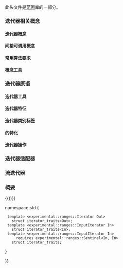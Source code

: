{{cpp/header/experimental/title|experimental/ranges/iterator}}
{{cpp/header/experimental/navbar}}

此头文件是[[cpp/experimental/ranges|范围]]库的一部分。

=== 迭代器相关概念 ===
{{dsc begin}}
{{dsc namespace | std::experimental::ranges}}
{{dsc end}}

==== 迭代器概念 ====
{{dsc begin}}
{{dsc inc | cpp/experimental/ranges/iterator/dsc Readable}}
{{dsc inc | cpp/experimental/ranges/iterator/dsc Writable}}
{{dsc inc | cpp/experimental/ranges/iterator/dsc WeaklyIncrementable}}
{{dsc inc | cpp/experimental/ranges/iterator/dsc Incrementable}}
{{dsc inc | cpp/experimental/ranges/iterator/dsc Iterator}}
{{dsc inc | cpp/experimental/ranges/iterator/dsc Sentinel}}
{{dsc inc | cpp/experimental/ranges/iterator/dsc SizedSentinel}}
{{dsc inc | cpp/experimental/ranges/iterator/dsc InputIterator}}
{{dsc inc | cpp/experimental/ranges/iterator/dsc OutputIterator}}
{{dsc inc | cpp/experimental/ranges/iterator/dsc ForwardIterator}}
{{dsc inc | cpp/experimental/ranges/iterator/dsc BidirectionalIterator}}
{{dsc inc | cpp/experimental/ranges/iterator/dsc RandomAccessIterator}}
{{dsc end}}

==== 间接可调用概念 ====
{{dsc begin}}
{{dsc inc | cpp/experimental/ranges/iterator/dsc IndirectUnaryInvocable}}
{{dsc inc | cpp/experimental/ranges/iterator/dsc IndirectUnaryPredicate}}
{{dsc inc | cpp/experimental/ranges/iterator/dsc IndirectRelation}}
{{dsc inc | cpp/experimental/ranges/iterator/dsc IndirectStrictWeakOrder}}
{{dsc end}}

==== 常用算法要求 ====
{{dsc begin}}
{{dsc inc | cpp/experimental/ranges/iterator/dsc IndirectlyMovable}}
{{dsc inc | cpp/experimental/ranges/iterator/dsc IndirectlyMovableStorable}}
{{dsc inc | cpp/experimental/ranges/iterator/dsc IndirectlyCopyable}}
{{dsc inc | cpp/experimental/ranges/iterator/dsc IndirectlyCopyableStorable}}
{{dsc inc | cpp/experimental/ranges/iterator/dsc IndirectlySwappable}}
{{dsc inc | cpp/experimental/ranges/iterator/dsc IndirectlyComparable}}
{{dsc inc | cpp/experimental/ranges/iterator/dsc Permutable}}
{{dsc inc | cpp/experimental/ranges/iterator/dsc Mergeable}}
{{dsc inc | cpp/experimental/ranges/iterator/dsc Sortable}}
{{dsc end}}

==== 概念工具 ====
{{dsc begin}}
{{dsc inc | cpp/experimental/ranges/iterator/dsc indirect_result_of}}
{{dsc inc | cpp/experimental/ranges/iterator/dsc projected}}
{{dsc end}}

=== 迭代器原语 ===
==== 迭代器工具 ====
{{dsc begin}}
{{dsc namespace | std::experimental::ranges}}
{{dsc inc | cpp/experimental/ranges/iterator/dsc iter_move}}
{{dsc inc | cpp/experimental/ranges/iterator/dsc iter_swap}}
{{dsc end}}

==== 迭代器特征 ====
{{dsc begin}}
{{dsc namespace | std::experimental::ranges}}
{{dsc inc | cpp/experimental/ranges/iterator/dsc difference_type}}
{{dsc inc | cpp/experimental/ranges/iterator/dsc value_type}}
{{dsc inc | cpp/experimental/ranges/iterator/dsc iterator_category}}
{{dsc inc | cpp/experimental/ranges/iterator/dsc iterator_traits}}
{{dsc inc | cpp/experimental/ranges/iterator/dsc reference_t}}
{{dsc end}}

==== 迭代器类别标签 ====
{{dsc begin}}
{{dsc namespace | std::experimental::ranges}}
{{dsc inc | cpp/experimental/ranges/iterator/dsc iterator_tags}}
{{dsc end}}

==== {{lc | std::iterator_traits}} 的特化 ====
{{dsc begin}}
{{dsc namespace | std}}
{{dsc inc | cpp/experimental/ranges/iterator/dsc std_iter_traits}}
{{dsc end}}

==== 迭代器操作 ====
{{dsc begin}}
{{dsc namespace | std::experimental::ranges}}
{{dsc inc | cpp/experimental/ranges/iterator/dsc advance}}
{{dsc inc | cpp/experimental/ranges/iterator/dsc distance}}
{{dsc inc | cpp/experimental/ranges/iterator/dsc next}}
{{dsc inc | cpp/experimental/ranges/iterator/dsc prev}}
{{dsc end}}

=== 迭代器适配器 ===
{{dsc begin}}
{{dsc namespace | std::experimental::ranges}}
{{dsc inc | cpp/experimental/ranges/iterator/dsc reverse_iterator}}
{{dsc inc | cpp/experimental/ranges/iterator/dsc back_insert_iterator}}
{{dsc inc | cpp/experimental/ranges/iterator/dsc front_insert_iterator}}
{{dsc inc | cpp/experimental/ranges/iterator/dsc insert_iterator}}
{{dsc inc | cpp/experimental/ranges/iterator/dsc move_iterator}}
{{dsc inc | cpp/experimental/ranges/iterator/dsc move_sentinel}}
{{dsc inc | cpp/experimental/ranges/iterator/dsc common_iterator}}
{{dsc inc | cpp/experimental/ranges/iterator/dsc counted_iterator}}
{{dsc inc | cpp/experimental/ranges/iterator/dsc default_sentinel}}
{{dsc inc | cpp/experimental/ranges/iterator/dsc dangling}}
{{dsc inc | cpp/experimental/ranges/iterator/dsc safe_iterator_t}}
{{dsc inc | cpp/experimental/ranges/iterator/dsc unreachable}}
{{dsc end}}

=== 流迭代器 ===
{{dsc begin}}
{{dsc namespace | std::experimental::ranges}}
{{dsc inc | cpp/experimental/ranges/iterator/dsc istream_iterator}}
{{dsc inc | cpp/experimental/ranges/iterator/dsc ostream_iterator}}
{{dsc inc | cpp/experimental/ranges/iterator/dsc istreambuf_iterator}}
{{dsc inc | cpp/experimental/ranges/iterator/dsc ostreambuf_iterator}}
{{dsc end}}

=== 概要 ===
{{source|1=

namespace std { namespace experimental { namespace ranges { inline namespace v1 {

template &lt;class T&gt; concept bool /* dereferenceable */ // 仅用于阐释
  = requires(T&amp; t) { {*t} -&gt; auto&amp;&amp;; };

namespace {
  constexpr /* 未指明 */ iter_move = /* 未指明 */;
  constexpr /* 未指明 */ iter_swap = /* 未指明 */;
}

template &lt;class&gt; struct difference_type;
template &lt;class T&gt; using difference_type_t
  = typename difference_type&lt;T&gt;::type;

template &lt;class&gt; struct value_type;
template &lt;class T&gt; using value_type_t
  = typename value_type&lt;T&gt;::type;

template &lt;class&gt; struct iterator_category;
template &lt;class T&gt; using iterator_category_t
  = typename iterator_category&lt;T&gt;::type;

template &lt;/* dereferenceable */ T&gt; using reference_t
  = decltype(*declval&lt;T&amp;&gt;());

template &lt;/* dereferenceable */ T&gt;
    requires /* 见定义 */ using rvalue_reference_t
  = decltype(ranges::iter_move(declval&lt;T&amp;&gt;()));

template &lt;class In&gt;
concept bool Readable = /* 见定义 */;

template &lt;class Out, class T&gt;
concept bool Writable = /* 见定义 */;

template &lt;class I&gt;
concept bool WeaklyIncrementable = /* 见定义 */;

template &lt;class I&gt;
concept bool Incrementable = /* 见定义 */;

template &lt;class I&gt;
concept bool Iterator = /* 见定义 */;

template &lt;class S, class I&gt;
concept bool Sentinel = /* 见定义 */;

template &lt;class S, class I&gt;
  constexpr bool disable_sized_sentinel = false;

template &lt;class S, class I&gt;
concept bool SizedSentinel = /* 见定义 */;

template &lt;class I&gt;
concept bool InputIterator = /* 见定义 */;

template &lt;class I&gt;
concept bool OutputIterator = /* 见定义 */;

template &lt;class I&gt;
concept bool ForwardIterator = /* 见定义 */;

template &lt;class I&gt;
concept bool BidirectionalIterator = /* 见定义 */;

template &lt;class I&gt;
concept bool RandomAccessIterator = /* 见定义 */;

template &lt;class F, class I&gt;
concept bool IndirectUnaryInvocable = /* 见定义 */;

template &lt;class F, class I&gt;
concept bool IndirectRegularUnaryInvocable = /* 见定义 */;

template &lt;class F, class I&gt;
concept bool IndirectUnaryPredicate = /* 见定义 */;

template &lt;class F, class I1, class I2 = I1&gt;
concept bool IndirectRelation = /* 见定义 */;

template &lt;class F, class I1, class I2 = I1&gt;
concept bool IndirectStrictWeakOrder = /* 见定义 */;

template &lt;class&gt; struct indirect_result_of;

template &lt;class F, class... Is&gt;
  requires Invocable&lt;F, reference_t&lt;Is&gt;...&gt;
struct indirect_result_of&lt;F(Is...)&gt;;

template &lt;class F&gt;
using indirect_result_of_t
  = typename indirect_result_of&lt;F&gt;::type;

template &lt;Readable I, IndirectRegularUnaryInvocable&lt;I&gt; Proj&gt;
struct projected;

template &lt;WeaklyIncrementable I, class Proj&gt;
struct difference_type&lt;projected&lt;I, Proj&gt;&gt;;

template &lt;class In, class Out&gt;
concept bool IndirectlyMovable = /* 见定义 */;

template &lt;class In, class Out&gt;
concept bool IndirectlyMovableStorable = /* 见定义 */;

template &lt;class In, class Out&gt;
concept bool IndirectlyCopyable = /* 见定义 */;

template &lt;class In, class Out&gt;
concept bool IndirectlyCopyableStorable = /* 见定义 */;

template &lt;class I1, class I2 = I1&gt;
concept bool IndirectlySwappable = /* 见定义 */;

template &lt;class I1, class I2, class R = equal_to&lt;&gt;, class P1 = identity,
    class P2 = identity&gt;
concept bool IndirectlyComparable = /* 见定义 */;

template &lt;class I&gt;
concept bool Permutable = /* 见定义 */;

template &lt;class I1, class I2, class Out,
    class R = less&lt;&gt;, class P1 = identity, class P2 = identity&gt;
concept bool Mergeable = /* 见定义 */;

template &lt;class I, class R = less&lt;&gt;, class P = identity&gt;
concept bool Sortable = /* 见定义 */;

template &lt;class Iterator&gt; using iterator_traits = /* 见定义 */;

template &lt;Readable T&gt; using iter_common_reference_t
  = common_reference_t&lt;reference_t&lt;T&gt;, value_type_t&lt;T&gt;&amp;&gt;;

struct output_iterator_tag { };
struct input_iterator_tag { };
struct forward_iterator_tag : input_iterator_tag { };
struct bidirectional_iterator_tag : forward_iterator_tag { };
struct random_access_iterator_tag : bidirectional_iterator_tag { };

namespace {
  constexpr /* 未指明 */ advance = /* 未指明 */;
  constexpr /* 未指明 */ distance = /* 未指明 */;
  constexpr /* 未指明 */ next = /* 未指明 */;
  constexpr /* 未指明 */ prev = /* 未指明 */;
}

template &lt;BidirectionalIterator I&gt; class reverse_iterator;

template &lt;class I1, class I2&gt;
    requires EqualityComparableWith&lt;I1, I2&gt;
  constexpr bool operator==(
    const reverse_iterator&lt;I1&gt;&amp; x,
    const reverse_iterator&lt;I2&gt;&amp; y);
template &lt;class I1, class I2&gt;
    requires EqualityComparableWith&lt;I1, I2&gt;
  constexpr bool operator!=(
    const reverse_iterator&lt;I1&gt;&amp; x,
    const reverse_iterator&lt;I2&gt;&amp; y);
template &lt;class I1, class I2&gt;
    requires StrictTotallyOrderedWith&lt;I1, I2&gt;
  constexpr bool operator&lt;(
    const reverse_iterator&lt;I1&gt;&amp; x,
    const reverse_iterator&lt;I2&gt;&amp; y);
template &lt;class I1, class I2&gt;
    requires StrictTotallyOrderedWith&lt;I1, I2&gt;
  constexpr bool operator&gt;(
    const reverse_iterator&lt;I1&gt;&amp; x,
    const reverse_iterator&lt;I2&gt;&amp; y);
template &lt;class I1, class I2&gt;
    requires StrictTotallyOrderedWith&lt;I1, I2&gt;
  constexpr bool operator&gt;=(
    const reverse_iterator&lt;I1&gt;&amp; x,
    const reverse_iterator&lt;I2&gt;&amp; y);
template &lt;class I1, class I2&gt;
    requires StrictTotallyOrderedWith&lt;I1, I2&gt;
  constexpr bool operator&lt;=(
    const reverse_iterator&lt;I1&gt;&amp; x,
    const reverse_iterator&lt;I2&gt;&amp; y);

template &lt;class I1, class I2&gt;
    requires SizedSentinel&lt;I1, I2&gt;
  constexpr difference_type_t&lt;I2&gt; operator-(
    const reverse_iterator&lt;I1&gt;&amp; x,
    const reverse_iterator&lt;I2&gt;&amp; y);
template &lt;RandomAccessIterator I&gt;
  constexpr reverse_iterator&lt;I&gt; operator+(
    difference_type_t&lt;I&gt; n,
    const reverse_iterator&lt;I&gt;&amp; x);

template &lt;BidirectionalIterator I&gt;
constexpr reverse_iterator&lt;I&gt; make_reverse_iterator(I i);

template &lt;class Container&gt; class back_insert_iterator;
template &lt;class Container&gt;
  back_insert_iterator&lt;Container&gt; back_inserter(Container&amp; x);

template &lt;class Container&gt; class front_insert_iterator;
template &lt;class Container&gt;
  front_insert_iterator&lt;Container&gt; front_inserter(Container&amp; x);

template &lt;class Container&gt; class insert_iterator;
template &lt;class Container&gt;
  insert_iterator&lt;Container&gt; inserter(Container&amp; x, iterator_t&lt;Container&gt; i);

template &lt;InputIterator I&gt; class move_iterator;

template &lt;class I1, class I2&gt;
    requires EqualityComparableWith&lt;I1, I2&gt;
  constexpr bool operator==(
    const move_iterator&lt;I1&gt;&amp; x, const move_iterator&lt;I2&gt;&amp; y);
template &lt;class I1, class I2&gt;
    requires EqualityComparableWith&lt;I1, I2&gt;
  constexpr bool operator!=(
    const move_iterator&lt;I1&gt;&amp; x, const move_iterator&lt;I2&gt;&amp; y);
template &lt;class I1, class I2&gt;
    requires StrictTotallyOrderedWith&lt;I1, I2&gt;
  constexpr bool operator&lt;(
    const move_iterator&lt;I1&gt;&amp; x, const move_iterator&lt;I2&gt;&amp; y);
template &lt;class I1, class I2&gt;
    requires StrictTotallyOrderedWith&lt;I1, I2&gt;
  constexpr bool operator&lt;=(
    const move_iterator&lt;I1&gt;&amp; x, const move_iterator&lt;I2&gt;&amp; y);
template &lt;class I1, class I2&gt;
    requires StrictTotallyOrderedWith&lt;I1, I2&gt;
  constexpr bool operator&gt;(
    const move_iterator&lt;I1&gt;&amp; x, const move_iterator&lt;I2&gt;&amp; y);
template &lt;class I1, class I2&gt;
    requires StrictTotallyOrderedWith&lt;I1, I2&gt;
  constexpr bool operator&gt;=(
    const move_iterator&lt;I1&gt;&amp; x, const move_iterator&lt;I2&gt;&amp; y);

template &lt;class I1, class I2&gt;
    requires SizedSentinel&lt;I1, I2&gt;
  constexpr difference_type_t&lt;I2&gt; operator-(
    const move_iterator&lt;I1&gt;&amp; x,
    const move_iterator&lt;I2&gt;&amp; y);
template &lt;RandomAccessIterator I&gt;
  constexpr move_iterator&lt;I&gt; operator+(
    difference_type_t&lt;I&gt; n,
    const move_iterator&lt;I&gt;&amp; x);

template &lt;InputIterator I&gt;
  constexpr move_iterator&lt;I&gt; make_move_iterator(I i);

template &lt;Semiregular S&gt; class move_sentinel;

template &lt;class I, Sentinel&lt;I&gt; S&gt;
  constexpr bool operator==(
    const move_iterator&lt;I&gt;&amp; i, const move_sentinel&lt;S&gt;&amp; s);
template &lt;class I, Sentinel&lt;I&gt; S&gt;
  constexpr bool operator==(
    const move_sentinel&lt;S&gt;&amp; s, const move_iterator&lt;I&gt;&amp; i);
template &lt;class I, Sentinel&lt;I&gt; S&gt;
  constexpr bool operator!=(
    const move_iterator&lt;I&gt;&amp; i, const move_sentinel&lt;S&gt;&amp; s);
template &lt;class I, Sentinel&lt;I&gt; S&gt;
  constexpr bool operator!=(
    const move_sentinel&lt;S&gt;&amp; s, const move_iterator&lt;I&gt;&amp; i);

template &lt;class I, SizedSentinel&lt;I&gt; S&gt;
  constexpr difference_type_t&lt;I&gt; operator-(
    const move_sentinel&lt;S&gt;&amp; s, const move_iterator&lt;I&gt;&amp; i);
template &lt;class I, SizedSentinel&lt;I&gt; S&gt;
  constexpr difference_type_t&lt;I&gt; operator-(
    const move_iterator&lt;I&gt;&amp; i, const move_sentinel&lt;S&gt;&amp; s);

template &lt;Semiregular S&gt;
  constexpr move_sentinel&lt;S&gt; make_move_sentinel(S s);

template &lt;Iterator I, Sentinel&lt;I&gt; S&gt;
  requires !Same&lt;I, S&gt;
class common_iterator;

template &lt;Readable I, class S&gt;
struct value_type&lt;common_iterator&lt;I, S&gt;&gt;;

template &lt;InputIterator I, class S&gt;
struct iterator_category&lt;common_iterator&lt;I, S&gt;&gt;;

template &lt;ForwardIterator I, class S&gt;
struct iterator_category&lt;common_iterator&lt;I, S&gt;&gt;;

template &lt;class I1, class I2, Sentinel&lt;I2&gt; S1, Sentinel&lt;I1&gt; S2&gt;
bool operator==(
  const common_iterator&lt;I1, S1&gt;&amp; x, const common_iterator&lt;I2, S2&gt;&amp; y);
template &lt;class I1, class I2, Sentinel&lt;I2&gt; S1, Sentinel&lt;I1&gt; S2&gt;
  requires EqualityComparableWith&lt;I1, I2&gt;
bool operator==(
  const common_iterator&lt;I1, S1&gt;&amp; x, const common_iterator&lt;I2, S2&gt;&amp; y);
template &lt;class I1, class I2, Sentinel&lt;I2&gt; S1, Sentinel&lt;I1&gt; S2&gt;
bool operator!=(
  const common_iterator&lt;I1, S1&gt;&amp; x, const common_iterator&lt;I2, S2&gt;&amp; y);

template &lt;class I2, SizedSentinel&lt;I2&gt; I1, SizedSentinel&lt;I2&gt; S1, SizedSentinel&lt;I1&gt; S2&gt;
difference_type_t&lt;I2&gt; operator-(
  const common_iterator&lt;I1, S1&gt;&amp; x, const common_iterator&lt;I2, S2&gt;&amp; y);

class default_sentinel;

template &lt;Iterator I&gt; class counted_iterator;

template &lt;class I1, class I2&gt;
    requires Common&lt;I1, I2&gt;
  constexpr bool operator==(
    const counted_iterator&lt;I1&gt;&amp; x, const counted_iterator&lt;I2&gt;&amp; y);
constexpr bool operator==(
  const counted_iterator&lt;auto&gt;&amp; x, default_sentinel);
constexpr bool operator==(
  default_sentinel, const counted_iterator&lt;auto&gt;&amp; x);
template &lt;class I1, class I2&gt;
    requires Common&lt;I1, I2&gt;
  constexpr bool operator!=(
    const counted_iterator&lt;I1&gt;&amp; x, const counted_iterator&lt;I2&gt;&amp; y);
constexpr bool operator!=(
  const counted_iterator&lt;auto&gt;&amp; x, default_sentinel y);
constexpr bool operator!=(
  default_sentinel x, const counted_iterator&lt;auto&gt;&amp; y);
template &lt;class I1, class I2&gt;
    requires Common&lt;I1, I2&gt;
  constexpr bool operator&lt;(
    const counted_iterator&lt;I1&gt;&amp; x, const counted_iterator&lt;I2&gt;&amp; y);
template &lt;class I1, class I2&gt;
    requires Common&lt;I1, I2&gt;
  constexpr bool operator&lt;=(
    const counted_iterator&lt;I1&gt;&amp; x, const counted_iterator&lt;I2&gt;&amp; y);
template &lt;class I1, class I2&gt;
    requires Common&lt;I1, I2&gt;
  constexpr bool operator&gt;(
    const counted_iterator&lt;I1&gt;&amp; x, const counted_iterator&lt;I2&gt;&amp; y);
template &lt;class I1, class I2&gt;
    requires Common&lt;I1, I2&gt;
  constexpr bool operator&gt;=(
    const counted_iterator&lt;I1&gt;&amp; x, const counted_iterator&lt;I2&gt;&amp; y);

template &lt;class I1, class I2&gt;
    requires Common&lt;I1, I2&gt;
  constexpr difference_type_t&lt;I2&gt; operator-(
    const counted_iterator&lt;I1&gt;&amp; x, const counted_iterator&lt;I2&gt;&amp; y);
template &lt;class I&gt;
  constexpr difference_type_t&lt;I&gt; operator-(
    const counted_iterator&lt;I&gt;&amp; x, default_sentinel y);
template &lt;class I&gt;
  constexpr difference_type_t&lt;I&gt; operator-(
    default_sentinel x, const counted_iterator&lt;I&gt;&amp; y);
template &lt;RandomAccessIterator I&gt;
  constexpr counted_iterator&lt;I&gt;
    operator+(difference_type_t&lt;I&gt; n, const counted_iterator&lt;I&gt;&amp; x);

template &lt;Iterator I&gt;
  constexpr counted_iterator&lt;I&gt; make_counted_iterator(I i, difference_type_t&lt;I&gt; n);

class unreachable;
template &lt;Iterator I&gt;
  constexpr bool operator==(const I&amp;, unreachable) noexcept;
template &lt;Iterator I&gt;
  constexpr bool operator==(unreachable, const I&amp;) noexcept;
template &lt;Iterator I&gt;
  constexpr bool operator!=(const I&amp;, unreachable) noexcept;
template &lt;Iterator I&gt;
  constexpr bool operator!=(unreachable, const I&amp;) noexcept;

template &lt;class T&gt; class dangling;

template &lt;class T, class charT = char, class traits = char_traits&lt;charT&gt;,
    class Distance = ptrdiff_t&gt;
  class istream_iterator;

template &lt;class T, class charT, class traits, class Distance&gt;
  bool operator==(const istream_iterator&lt;T, charT, traits, Distance&gt;&amp; x,
    const istream_iterator&lt;T, charT, traits, Distance&gt;&amp; y);
template &lt;class T, class charT, class traits, class Distance&gt;
  bool operator==(default_sentinel x,
    const istream_iterator&lt;T, charT, traits, Distance&gt;&amp; y);
template &lt;class T, class charT, class traits, class Distance&gt;
  bool operator==(const istream_iterator&lt;T, charT, traits, Distance&gt;&amp; x,
    default_sentinel y);
template &lt;class T, class charT, class traits, class Distance&gt;
  bool operator!=(const istream_iterator&lt;T, charT, traits, Distance&gt;&amp; x,
    const istream_iterator&lt;T, charT, traits, Distance&gt;&amp; y);
template &lt;class T, class charT, class traits, class Distance&gt;
  bool operator!=(default_sentinel x,
    const istream_iterator&lt;T, charT, traits, Distance&gt;&amp; y);
template &lt;class T, class charT, class traits, class Distance&gt;
  bool operator!=(const istream_iterator&lt;T, charT, traits, Distance&gt;&amp; x,
    default_sentinel y);

template &lt;class T, class charT = char, class traits = char_traits&lt;charT&gt;&gt;
  class ostream_iterator;

template &lt;class charT, class traits = char_traits&lt;charT&gt; &gt;
  class istreambuf_iterator;

template &lt;class charT, class traits&gt;
  bool operator==(const istreambuf_iterator&lt;charT, traits&gt;&amp; a,
    const istreambuf_iterator&lt;charT, traits&gt;&amp; b);
template &lt;class charT, class traits&gt;
  bool operator==(default_sentinel a,
    const istreambuf_iterator&lt;charT, traits&gt;&amp; b);
template &lt;class charT, class traits&gt;
  bool operator==(const istreambuf_iterator&lt;charT, traits&gt;&amp; a,
    default_sentinel b);
template &lt;class charT, class traits&gt;
  bool operator!=(const istreambuf_iterator&lt;charT, traits&gt;&amp; a,
    const istreambuf_iterator&lt;charT, traits&gt;&amp; b);
template &lt;class charT, class traits&gt;
  bool operator!=(default_sentinel a,
    const istreambuf_iterator&lt;charT, traits&gt;&amp; b);
template &lt;class charT, class traits&gt;
  bool operator!=(const istreambuf_iterator&lt;charT, traits&gt;&amp; a,
    default_sentinel b);

template &lt;class charT, class traits = char_traits&lt;charT&gt; &gt;
  class ostreambuf_iterator;

{{))}}{{))}}

namespace std {
  template &lt;experimental::ranges::Iterator Out&gt;
    struct iterator_traits&lt;Out&gt;;
  template &lt;experimental::ranges::InputIterator In&gt;
    struct iterator_traits&lt;In&gt;;
  template &lt;experimental::ranges::InputIterator In&gt;
      requires experimental::ranges::Sentinel&lt;In, In&gt;
    struct iterator_traits;
}

}}

{{langlinks|en|ja}}